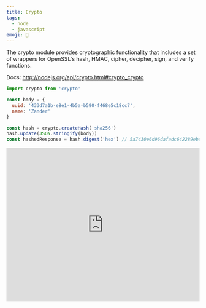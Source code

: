 ```yaml
---
title: Crypto
tags:
  - node
  - javascript
emoji: 🛂
---
```


The crypto module provides cryptographic functionality that includes a set of wrappers for OpenSSL's hash, HMAC, cipher, decipher, sign, and verify functions.

Docs: http://nodejs.org/api/crypto.html#crypto_crypto

```js
import crypto from 'crypto'

const body = {
  uuid: '433d7a1b-e8e1-4b5a-b590-f468e5c18cc7',
  name: 'Zander'
}

const hash = crypto.createHash('sha256')
hash.update(JSON.stringify(body))
const hashedResponse = hash.digest('hex') // 5a7430e6d96dafadc642289eba7e215d3b9cfd7a58f9593749891424e6d75a4f
```

<iframe
  height="400px"
  width="100%"
  src="https://repl.it/@mrmartineau/crypto?lite=true"
  scrolling="no"
  frameborder="no"
  allowtransparency="true"
  allowfullscreen="true"
  sandbox="allow-forms allow-pointer-lock allow-popups allow-same-origin allow-scripts allow-modals"
></iframe>

